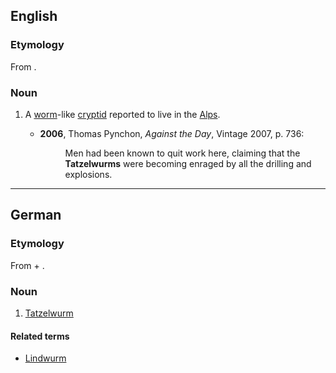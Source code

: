 ==English==
{{wikipedia}}

===Etymology===
From {{etyl|de|en}} {{term|Tatzelwurm|lang=de}}.

===Noun===
{{en-noun}}

# {{context|cryptozoology|lang=en}} A [[worm]]-like [[cryptid]] reported to live in the [[Alps]].
#* '''2006''', Thomas Pynchon, ''Against the Day'', Vintage 2007, p. 736:
#*: Men had been known to quit work here, claiming that the '''Tatzelwurms''' were becoming enraged by all the drilling and explosions.

----

==German==
{{wikipedia|lang=de}}

===Etymology===
From {{term|Tatze||paw, claw|lang=de}} + {{term|Wurm||worm|lang=de}}.

===Noun===
{{head|de|noun|g=m}}

# {{context|cryptozoology|lang=de}} [[#English|Tatzelwurm]]

====Related terms====
* [[Lindwurm]] {{m}}